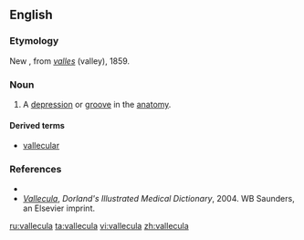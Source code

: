==English==

===Etymology===
New {{etyl|la}}, from ''[[valles]]'' (valley), 1859.

===Noun===
{{en-noun}}

# {{medical}} A [[depression]] or [[groove]] in the [[anatomy]].

====Derived terms====
* [[vallecular]]

===References===
* {{R:Webster NCD 1974}}
* ''[http://www.mercksource.com/pp/us/cns/cns_hl_dorlands.jspzQzpgzEzzSzppdocszSzuszSzcommonzSzdorlandszSzdorlandzSzdmd_v_02zPzhtm#12843645 Vallecula]'', ''Dorland's Illustrated Medical Dictionary'', 2004. WB Saunders, an Elsevier imprint.

{{anagrams:en/aacellluv}}
[[ru:vallecula]]
[[ta:vallecula]]
[[vi:vallecula]]
[[zh:vallecula]]